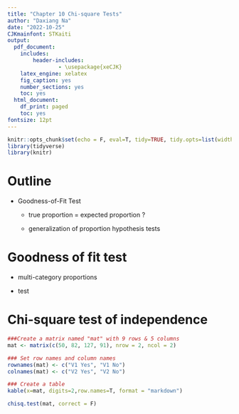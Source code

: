 ```yaml
---
title: "Chapter 10 Chi-square Tests"
author: "Daxiang Na"
date: "2022-10-25"
CJKmainfont: STKaiti
output: 
  pdf_document: 
    includes:
        header-includes:
                - \usepackage{xeCJK}
    latex_engine: xelatex
    fig_caption: yes
    number_sections: yes
    toc: yes
  html_document:
    df_print: paged
    toc: yes
fontsize: 12pt
---
```


```r
knitr::opts_chunk$set(echo = F, eval=T, tidy=TRUE, tidy.opts=list(width.cutoff=70))
library(tidyverse)
library(knitr)
```

# Outline

-   Goodness-of-Fit Test

    -   true proportion = expected proportion ?

    -   generalization of proportion hypothesis tests

# Goodness of fit test

- multi-category proportions

- test 

# Chi-square test of independence

```r
###Create a matrix named "mat" with 9 rows & 5 columns
mat <- matrix(c(50, 82, 127, 91), nrow = 2, ncol = 2)

### Set row names and column names
rownames(mat) <- c("V1 Yes", "V1 No")
colnames(mat) <- c("V2 Yes", "V2 No")

### Create a table
kable(x=mat, digits=2,row.names=T, format = "markdown")
```

```r
chisq.test(mat, correct = F)
```

